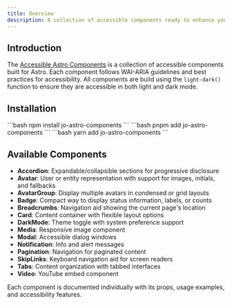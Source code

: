 ```yaml
---
title: Overview
description: A collection of accessible components ready to enhance your Astro website.
---
```



## Introduction

The [Accessible Astro Components](https://github.com/incluud/jo-astro-components) is a collection of accessible components built for Astro. Each component follows WAI-ARIA guidelines and best practices for accessibility. All components are build using the `light-dark()` function to ensure they are accessible in both light and dark mode.

## Installation

<Tabs>
  <TabItem label="npm">
    ```bash
    npm install jo-astro-components
    ```
  </TabItem>
  <TabItem label="pnpm">
    ```bash
    pnpm add jo-astro-components
    ```
  </TabItem>
  <TabItem label="yarn">
    ```bash
    yarn add jo-astro-components
    ```
  </TabItem>
</Tabs>

## Available Components

- **Accordion**: Expandable/collapsible sections for progressive disclosure
- **Avatar**: User or entity representation with support for images, initials, and fallbacks
- **AvatarGroup**: Display multiple avatars in condensed or grid layouts
- **Badge**: Compact way to display status information, labels, or counts
- **Breadcrumbs**: Navigation aid showing the current page's location
- **Card**: Content container with flexible layout options
- **DarkMode**: Theme toggle with system preference support
- **Media**: Responsive image component
- **Modal**: Accessible dialog windows
- **Notification**: Info and alert messages
- **Pagination**: Navigation for paginated content
- **SkipLinks**: Keyboard navigation aid for screen readers
- **Tabs**: Content organization with tabbed interfaces
- **Video**: YouTube embed component

Each component is documented individually with its props, usage examples, and accessibility features.
